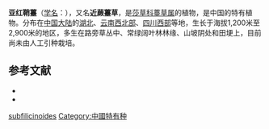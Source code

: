 {{Speciesbox
| name = 近蕨薹草
| status = 
| status_system = 
| image =
| genus = Carex
| species = subfilicinoides
| authority = Kükenth.
}}

'''亚红鞘薹'''（[[学名|学名]]：{{lang|la|'''''Carex subfilicinoides'''''}}），又名'''近蕨薹草'''，是[[莎草科|莎草科]][[薹草属|薹草属]]的植物，是中国的特有植物。分布在[[中国大陆|中国大陆]]的[[湖北|湖北]]、[[云南西北部|云南西北部]]、[[四川西部|四川西部]]等地，生长于海拔1,200米至2,900米的地区，多生在路旁草丛中、常绿阔叶林林缘、山坡阴处和田埂上，目前尚未由人工引种栽培。

== 参考文献 ==

* {{cite web| url =http://www.bioinfo.cn/db05/KmzwSpecies.php?action=view&id=6805| title =近蕨薹草| work =《中国高等植物数据库全库》| publisher =中国科学院微生物研究所| author =昆明植物研究所| accessdate =2009-02-24| deadurl =yes| archiveurl =https://web.archive.org/web/20160305020921/http://www.bioinfo.cn/db05/KmzwSpecies.php?action=view&id=6805| archivedate =2016-03-05}}
* {{TaiBNET| zh=亚红鞘薹 | id=201262 | binomial=Carex subfilicinoides | authority=Kuk., 1930 | var= | accessdate=2013-01-24}}
{{Taxonbar|from=Q10882676}}

{{DEFAULTSORT:Carex subfilicinoides}}
[[Category:薹草属|subfilicinoides]]
[[Category:中國特有种|Category:中國特有种]]


{{Carex-stub}}